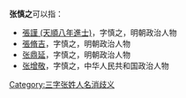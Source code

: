 '''张慎之'''可以指：
* [[張謹_(天順八年進士)|張謹 (天順八年進士)]]，字慎之，明朝政治人物
* [[張脩吉|張脩吉]]，字慎之，明朝政治人物
* [[张鼎延|张鼎延]]，字慎之，明朝政治人物
* [[张增敬|张增敬]]，字慎之，中华人民共和国政治人物

{{disambig}}

[[Category:三字张姓人名消歧义|Category:三字张姓人名消歧义]]